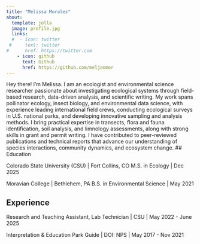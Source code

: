```yaml
---
title: "Melissa Morales"
about:
  template: jolla
  image: profile.jpg
  links:
  #  - icon: twitter
 #     text: twitter
#      href: https://twitter.com
    - icon: github
      text: Github
      href: https://github.com/meljanmor
---
```


Hey there! I'm Melissa. I am an ecologist and environmental science researcher passionate about investigating ecological systems through field-based research, data-driven analysis, and scientific writing. My work spans pollinator ecology, insect biology, and environmental data science, with experience leading international field crews, conducting ecological surveys in U.S. national parks, and developing innovative sampling and analysis methods. I bring practical expertise in transects, flora and fauna identification, soil analysis, and limnology assessments, along with strong skills in grant and permit writing. I have contributed to peer-reviewed publications and technical reports that advance our understanding of species interactions, community dynamics, and ecosystem change.
## Education

Colorado State University (CSU) | Fort Collins, CO 
M.S. in Ecology | Dec 2025

Moravian College | Bethlehem, PA
B.S. in Environmental Science | May 2021

## Experience

Research and Teaching Assistant, Lab Technician | CSU | May 2022 - June 2025

Interpretation & Education Park Guide | DOI: NPS | May 2017 - Nov 2021


